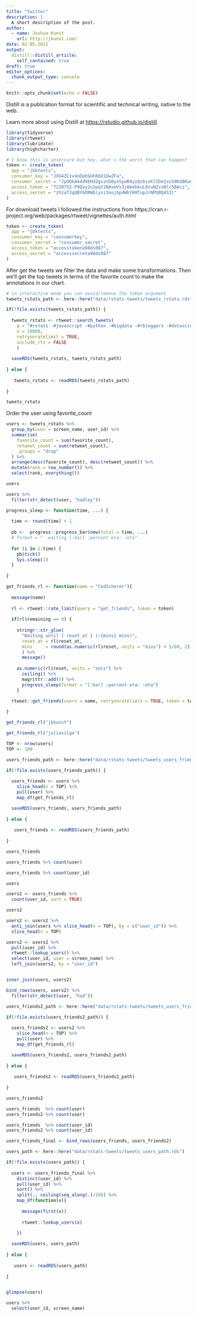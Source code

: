 ```yaml
---
title: "twitter"
description: |
  A short description of the post.
author:
  - name: Joshua Kunst
    url: http://jkunst.com/
date: 02-05-2021
output:
  distill::distill_article:
    self_contained: true
draft: true
editor_options: 
  chunk_output_type: console
---
```



```r
knitr::opts_chunk$set(echo = FALSE)
```

Distill is a publication format for scientific and technical writing, native to the web.

Learn more about using Distill at <https://rstudio.github.io/distill>.



```r
library(tidyverse)
library(rtweet)
library(lubridate)
library(highcharter)
```


```r
# I know this is unsercure but hey, what's the worst that can happen?
token <- create_token(
  app = "jbktests",
  consumer_key = "JXG4ZCzx4oDpbSGh6bU1OwZFa",
  consumer_secret = "JpOOkA44d9EHd2gvznG0yxSywR4yzQzbsxKlIDe2soS8Kd8KwU",
  access_token = "7220752-P9Qvy2u2pqY2NAsmVs3j8AebkuL0zuN2zvBlc5BAcz",
  access_secret = "zhzaTJqQBYGORWEcysi3oojbp4WkYH9TupJrNPUBQ4S3l"
)
```
For download tweets I followed the instructions from https://cran.r-project.org/web/packages/rtweet/vignettes/auth.html

```r
token <- create_token(
  app = "jbktests",
  consumer_key = "consumerkey",
  consumer_secret = "consumer_secret",
  access_token = "accesstokena98ds087",
  access_secret = "accesssecreta98ds087"
)
```

After get the tweets we filter the data and make some transformations. Then
we'll get the top tweets in terms of the favorite count to make the annotations
in our chart.


```r
# in interactive mode you can avoid/remove the token argument
tweets_rstats_path <- here::here("data/rstats-tweets/tweets_rstats.rds")

if(!file.exists(tweets_rstats_path)) {
  
  tweets_rstats <- rtweet::search_tweets(
    q = "#rstats -#javascript -#python -#bigdata -#rbloggers -#datascience",
    n = 18000, 
    retryonratelimit = TRUE,
    include_rts = FALSE
    )
  
  saveRDS(tweets_rstats, tweets_rstats_path)
  
} else {
  
   tweets_rstats <- readRDS(tweets_rstats_path)
   
}

tweets_rstats
```


Order the user using favorite_count

```r
users <- tweets_rstats %>% 
  group_by(user = screen_name, user_id) %>% 
  summarise(
    favorite_count = sum(favorite_count),
    retweet_count = sum(retweet_count),
    .groups = "drop"
  ) %>% 
  arrange(desc(favorite_count), desc(retweet_count)) %>% 
  mutate(rank = row_number()) %>% 
  select(rank, everything())

users

users %>% 
  filter(str_detect(user, "hadley"))

```


```r
progress_sleep <- function(time, ...) {
  
  time <- round(time) + 1
  
  pb <-  progress::progress_bar$new(total = time, ...)
  # format = "  waiting [:bar] :percent eta: :eta"
  
  for (i in 1:time) {
    pb$tick()
    Sys.sleep(1)
  }
  
}

get_friends_rl <- function(name = "CedScherer"){
  
  message(name)
  
  rl <- rtweet::rate_limit(query = "get_friends", token = token)
  
  if(rl$remaining == 0) {
    
    stringr::str_glue(
      "Waiting until { reset_at } (~{mins} mins)",
      reset_at = rl$reset_at,
      mins     = round(as.numeric(rl$reset, units = "mins") + 5/60, 2)
      ) %>% 
      message()
    
    as.numeric(rl$reset, units = "secs") %>% 
      ceiling() %>% 
      magrittr::add(5) %>% 
      progress_sleep(format = "[:bar] :percent eta: :eta")
    }
  
  rtweet::get_friends(users = name, retryonratelimit = TRUE, token = token)

}

get_friends_rl("jbkunst")

get_friends_rl("juliasilge")
```


```r
TOP <- nrow(users)
TOP <- 100

users_friends_path <- here::here("data/rstats-tweets/tweets_users_friends.rds")

if(!file.exists(users_friends_path)) {
  
  users_friends <- users %>% 
    slice_head(n = TOP) %>% 
    pull(user) %>% 
    map_df(get_friends_rl)

  saveRDS(users_friends, users_friends_path)
  
} else {
  
   users_friends <- readRDS(users_friends_path)
   
}

users_friends

users_friends %>% count(user)

users_friends %>% count(user_id)

users
```


```r
users2 <- users_friends %>% 
  count(user_id, sort = TRUE) 

users2

users2 <- users2 %>% 
  anti_join(users %>% slice_head(n = TOP), by = c("user_id")) %>% 
  slice_head(n = TOP) 

users2 <- users2 %>% 
  pull(user_id) %>% 
  rtweet::lookup_users() %>% 
  select(user_id, user = screen_name) %>% 
  left_join(users2, by = "user_id")


inner_join(users, users2)

bind_rows(users, users2) %>% 
  filter(str_detect(user, "had"))
```


```r
users_friends2_path <- here::here("data/rstats-tweets/tweets_users_friends2.rds")

if(!file.exists(users_friends2_path)) {
  
  users_friends2 <- users2 %>% 
    slice_head(n = TOP) %>% 
    pull(user) %>% 
    map_df(get_friends_rl)

  saveRDS(users_friends2, users_friends2_path)
  
} else {
  
   users_friends2 <- readRDS(users_friends2_path)
   
}

users_friends2
```

```r
users_friends  %>% count(user)
users_friends2 %>% count(user)

users_friends  %>% count(user_id)
users_friends2 %>% count(user_id)

```


```r
users_friends_final <- bind_rows(users_friends, users_friends2) 

users_path <- here::here("data/rstats-tweets/tweets_users_path.rds")

if(!file.exists(users_path)) {
  
  users <- users_friends_final %>%
    distinct(user_id) %>% 
    pull(user_id) %>% 
    sort() %>% 
    split(., ceiling(seq_along(.)/10)) %>% 
    map_df(function(x){
      
      message(first(x))
      
      rtweet::lookup_users(x)
    
    })

  saveRDS(users, users_path)
  
} else {
  
   users <- readRDS(users_path)
   
}


glimpse(users)
```

```r
users %>% 
  select(user_id, screen_name)

```

